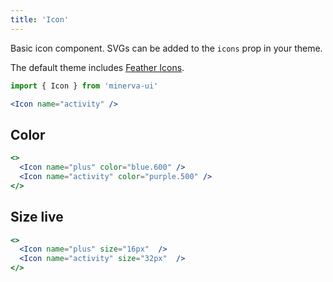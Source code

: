 ```yaml
---
title: 'Icon'
---
```



Basic icon component. SVGs can be added to the `icons` prop in your theme.

The default theme includes [Feather Icons](https://feathericons.com/).

```js
import { Icon } from 'minerva-ui'
```

```jsx live
<Icon name="activity" />
```

## Color
```jsx live
<>
  <Icon name="plus" color="blue.600" />
  <Icon name="activity" color="purple.500" />
</>
```

## Size live
```jsx
<>
  <Icon name="plus" size="16px"  />
  <Icon name="activity" size="32px"  />
</>
```